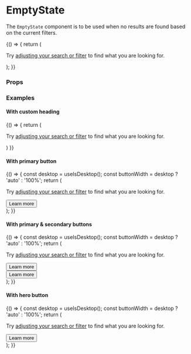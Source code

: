 


<Meta title="Components/EmptyState" component={EmptyState} />

# EmptyState

The `EmptyState` component is to be used when no results are found based on the current filters.

<Preview>
  <Story name="empty state" height="500px">
    {() => {
      return (
        <div style={{ padding: '2%'}}>
          <EmptyState>
            <div style={{fontSize: '20px', lineHeight: '30px'}}>
              <p>Try <a href="#" title="link">adjusting your search or filter</a> to find what you are looking for.</p>
            </div>
          </EmptyState>
        </div>
      );
    }}
  </Story>
</Preview>

### Props

<Props of={EmptyState} />

### Examples

#### With custom heading
<Preview>
  <Story name="empty state with custom heading" height="600px">
    {() => {
      return (
        <div style={{ padding: '2%'}}>
          <EmptyState heading="A custom heading">
            <div style={{fontSize: '20px', lineHeight: '30px'}}>
              <p>Try <a href="#" title="link">adjusting your search or filter</a> to find what you are looking for.</p>
            </div>
          </EmptyState>
        </div>
      )
    }}
  </Story>
</Preview>

#### With primary button
<Preview>
  <Story name="empty state with primary button" height="600px">
    {() => {
      const desktop = useIsDesktop();
      const buttonWidth = desktop ? 'auto' : '100%';
      return (
        <div style={{ padding: '2%' }}>
          <EmptyState
            picture={{
              src: "https://www.comparethemarket.com.au/wp-content/uploads/2019/08/Artboard-1-copy-2@2x.png",
              srcsets: [{ srcset: "https://www.comparethemarket.com.au/wp-content/uploads/2019/08/Artboard-1-copy-2@2x.png"}],
              alt: 'alt text',
              title: 'no results found',
            }}
          >
            <div style={{fontSize: '20px', lineHeight: '30px'}}>
              <p>Try <a href="#" title="link">adjusting your search or filter</a> to find what you are looking for.</p>
            </div>
            <div style={{ display: 'flex', justifyContent: 'center'}}>
              <div style={{textAlign: 'center', marginTop: '30px', flex: 'initial', width: `${buttonWidth}`}}>
                <Button id="primary-btn01" variant="primary" tagType='submit'>Learn more</Button>
              </div>
             </div>
          </EmptyState>
        </div>
      );
    }}
  </Story>
</Preview>

#### With primary & secondary buttons
<Preview>
  <Story name="empty state with primary and secondary buttons" height="600px">
      {() => {
        const desktop = useIsDesktop();
        const buttonWidth = desktop ? 'auto' : '100%';
        return (
          <div style={{ padding: '2%'}}>
            <EmptyState
              picture={{
                src: "https://www.comparethemarket.com.au/wp-content/uploads/2019/08/Artboard-1-copy-2@2x.png",
                srcsets: [{ srcset: "https://www.comparethemarket.com.au/wp-content/uploads/2019/08/Artboard-1-copy-2@2x.png"}],
                alt: 'alt text',
                title: 'no results found',
              }}
            >
              <div style={{fontSize: '20px', lineHeight: '30px'}}>
                <p>Try <a href="#" title="link">adjusting your search or filter</a> to find what you are looking for.</p>
              </div>
              <div style={{ display: 'flex', justifyContent: 'center'}}>
                <div style={{textAlign: 'center', marginTop: '30px'}}>
                 <Container>
                   <Row>
                     <Column md={6} sm={12}>
                       <div style={{whiteSpace: 'nowrap'}}>
                          <Button id="primary-btn01" variant="primary" size="sm" >Learn more</Button>
                        </div>
                      </Column>
                     <Column md={6} sm={12}>
                        <div style={{whiteSpace: 'nowrap'}}>
                          <Button id="primary-btn03" variant="tertiary" size="md" style={{margin: 0, display: 'inline-block', padding: '1.2rem'}}>Learn more</Button>
                        </div>
                     </Column>
                   </Row>
                 </Container>
                </div>
               </div>
            </EmptyState>
          </div>
        );
      }}
  </Story>
</Preview>

#### With hero button
<Preview>
    <Story name="empty state with text link" height="600px">
        {() => {
          const desktop = useIsDesktop();
          const buttonWidth = desktop ? 'auto' : '100%';
          return (
            <div style={{ padding: '2%'}}>
              <EmptyState
                picture={{
                  src: "https://www.comparethemarket.com.au/wp-content/uploads/2019/08/Artboard-1-copy-2@2x.png",
                  srcsets: [{ srcset: "https://www.comparethemarket.com.au/wp-content/uploads/2019/08/Artboard-1-copy-2@2x.png"}],
                  alt: 'alt text',
                  title: 'no results found',
                }}
              >
                <div style={{fontSize: '20px', lineHeight: '30px'}}>
                  <p>Try <a href="#" title="link">adjusting your search or filter</a> to find what you are looking for.</p>
                </div>
                <div style={{ display: 'flex', justifyContent: 'center'}}>
                  <div style={{textAlign: 'center', marginTop: '30px', flex: 'initial', width: `${buttonWidth}`}}>
                    <Button id="hero" variant="hero" tagType='submit'>Learn more</Button>
                  </div>
                </div>
              </EmptyState>
            </div>
          );
        }}
      </Story>
</Preview>
